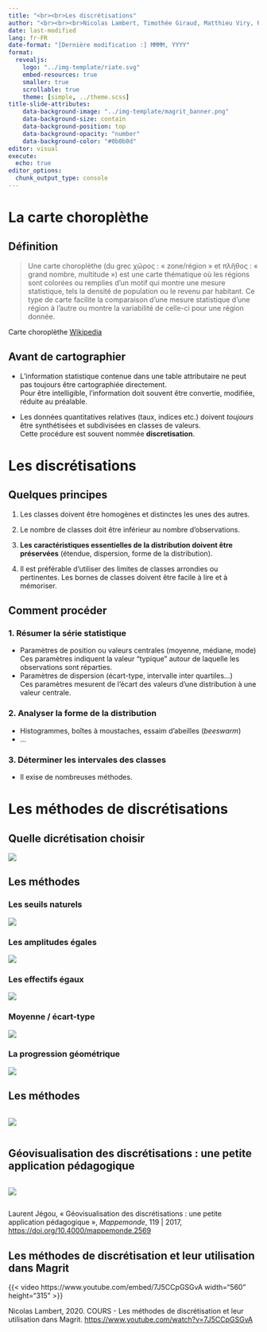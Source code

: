 ```yaml
---
title: "<br><br>Les discrétisations"
author: "<br><br><br>Nicolas Lambert, Timothée Giraud, Matthieu Viry, Ronan Ysebaert"
date: last-modified
lang: fr-FR
date-format: "[Dernière modification :] MMMM, YYYY"
format:
  revealjs:
    logo: "../img-template/riate.svg"
    embed-resources: true
    smaller: true
    scrollable: true
    theme: [simple, ../theme.scss]
title-slide-attributes:
    data-background-image: "../img-template/magrit_banner.png"
    data-background-size: contain
    data-background-position: top
    data-background-opacity: "number"
    data-background-color: "#0b0b0d"
editor: visual
execute:
  echo: true
editor_options: 
  chunk_output_type: console
---
```


# La carte choroplèthe {.inverse background-color="black"}

## Définition

> Une carte choroplèthe (du grec χῶρος  : « zone/région » et πλῆθος  : « grand nombre, multitude ») est une carte thématique où les régions sont colorées ou remplies d'un motif qui montre une mesure statistique, tels la densité de population ou le revenu par habitant. Ce type de carte facilite la comparaison d'une mesure statistique d'une région à l'autre ou montre la variabilité de celle-ci pour une région donnée. 


::: aside
Carte choroplèthe [Wikipedia](https://fr.wikipedia.org/wiki/Carte_choropl%C3%A8the)
:::



## Avant de cartographier

- L'information statistique contenue dans une table attributaire ne peut pas toujours être cartographiée directement.  
Pour être intelligible, l'information doit souvent être convertie, modifiée, réduite au préalable.

- Les données quantitatives relatives (taux, indices etc.) doivent *toujours* être synthétisées et subdivisées en classes de valeurs.   
Cette procédure est souvent nommée **discretisation**.

# Les discrétisations {.inverse background-color="black"}

## Quelques principes 

1. Les classes doivent être homogènes et distinctes les unes des autres.

2. Le nombre de classes doit être inférieur au nombre d'observations.

3. **Les caractéristiques essentielles de la distribution doivent être préservées** (étendue, dispersion, forme de la distribution).

4. Il est préférable d'utiliser des limites de classes arrondies ou pertinentes. Les bornes de classes doivent être facile à lire et à mémoriser.


## Comment procéder

### 1. Résumer la série statistique
- Paramètres de position ou valeurs centrales  (moyenne, médiane, mode)  
Ces paramètres indiquent la valeur "typique" autour de laquelle les observations sont réparties.
- Paramètres de dispersion (écart-type, intervalle inter quartiles...)  
Ces paramètres mesurent de l'écart des valeurs d'une distribution à une valeur centrale.
    
### 2. Analyser la forme de la distribution
- Histogrammes, boîtes à moustaches, essaim d'abeilles (*beeswarm*)
- ...
    
### 3. Déterminer les intervales des classes 
- Il exise de nombreuses méthodes.


# Les méthodes de discrétisations {.inverse background-color="black"}

## Quelle dicrétisation choisir 

![](img/Figure-2.08.png)

## Les méthodes

::: panel-tabset

### Les seuils naturels

![](img/Figure-2.09.png)

### Les amplitudes égales
![](img/Figure-2.10.png)

### Les effectifs égaux

![](img/Figure-2.11.png)


### Moyenne / écart-type
![](img/Figure-2.12.png)

### La progression géométrique
![](img/Figure-2.13.png)

:::

## Les méthodes
::: columns
::: {.column width="48%"}
::: medium
![](img/Figure-2.14.png)
:::
:::
:::


## Géovisualisation des discrétisations : une petite application pédagogique

::: columns
::: {.column width="68%"}
::: medium
[![](img/jeg.png)](https://mappemonde.gitpages.huma-num.fr/archives/119/)
:::
:::
:::


:::aside
Laurent Jégou, « Géovisualisation des discrétisations : une petite application pédagogique », *Mappemonde*, 119 | 2017, [https://doi.org/10.4000/mappemonde.2569](https://doi.org/10.4000/mappemonde.2569)
:::


## Les méthodes de discrétisation et leur utilisation dans Magrit 

{{< video https://www.youtube.com/embed/7J5CCpGSGvA width="560" height="315"  >}}

::: aside
Nicolas Lambert, 2020. COURS - Les méthodes de discrétisation et leur utilisation dans Magrit. [https://www.youtube.com/watch?v=7J5CCpGSGvA](https://www.youtube.com/watch?v=7J5CCpGSGvA)
:::